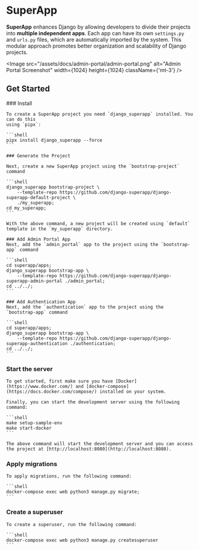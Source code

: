 
# SuperApp

**SuperApp** enhances Django by allowing developers to divide their projects into **multiple independent apps**. Each app can have its own `settings.py` and `urls.py` files, which are automatically imported by the system. This modular approach promotes better organization and scalability of Django projects.

<Image src="/assets/docs/admin-portal/admin-portal.png" alt="Admin Portal Screenshot" width={1024} height={1024} className={'mt-3'} />


## Get Started

<Steps>
    ### Install

    To create a SuperApp project you need `django_superapp` installed. You can do this
    using `pipx`:

    ```shell
    pipx install django_superapp --force
    ```

    ### Generate the Project

    Next, create a new SuperApp project using the `bootstrap-project` command

    ```shell
    django_superapp bootstrap-project \
        --template-repo https://github.com/django-superapp/django-superapp-default-project \
        ./my_superapp;
    cd my_superapp;
    ```

    With the above command, a new project will be created using `default` template in the `my_superapp` directory.

    ### Add Admin Portal App
    Next, add the `admin_portal` app to the project using the `bootstrap-app` command

    ```shell
    cd superapp/apps;
    django_superapp bootstrap-app \
        --template-repo https://github.com/django-superapp/django-superapp-admin-portal ./admin_portal;
    cd ../../;
    ```

    ### Add Authentication App
    Next, add the `authentication` app to the project using the `bootstrap-app` command

    ```shell
    cd superapp/apps;
    django_superapp bootstrap-app \
        --template-repo https://github.com/django-superapp/django-superapp-authentication ./authentication;
    cd ../../;
    ```

### Start the server
    To get started, first make sure you have [Docker](https://www.docker.com/) and [docker-compose](https://docs.docker.com/compose/) installed on your system.

    Finally, you can start the development server using the following command:

    ```shell
    make setup-sample-env
    make start-docker
    ```

    The above command will start the development server and you can access the project at [http://localhost:8080](http://localhost:8080).


### Apply migrations

    To apply migrations, run the following command:

    ```shell
    docker-compose exec web python3 manage.py migrate;
    ```

### Create a superuser

    To create a superuser, run the following command:

    ```shell
    docker-compose exec web python3 manage.py createsuperuser
    ```
</Steps>

